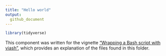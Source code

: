 ```yaml
---
title: "Hello world"
output: 
  github_document
---
```


```r
library(tidyverse)
```

This component was written for the vignette ["Wrapping a Bash script with viash"](../../wrapping_a_bash_script.md), 
which provides an explanation of the files found in this folder.
